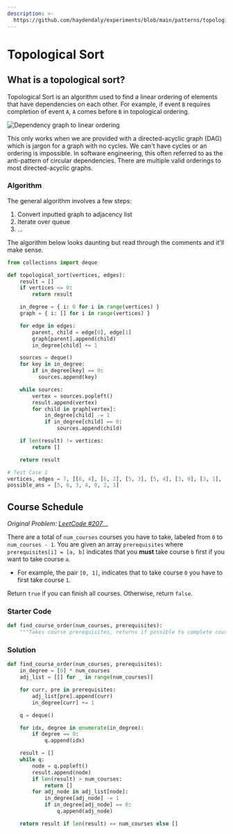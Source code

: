 ```yaml
---
description: >-
  https://github.com/haydendaly/experiments/blob/main/patterns/topological_sort.ipynb
---
```


# Topological Sort

## What is a topological sort?

Topological Sort is an algorithm used to find a linear ordering of elements that have dependencies on each other. For example, if event `B` requires completion of event `A`, `A` comes before `B` in topological ordering.

![Dependency graph to linear ordering](/images/top_sort.png)

This only works when we are provided with a directed-acyclic graph (DAG) which is jargon for a graph with no cycles. We can't have cycles or an ordering is impossible. In software engineering, this often referred to as the anti-pattern of circular dependencies. There are multiple valid orderings to most directed-acyclic graphs.

### Algorithm

The general algorithm involves a few steps:

1. Convert inputted graph to adjacency list
2. Iterate over queue
3. ...

The algorithm below looks daunting but read through the comments and it'll make sense.

```python
from collections import deque

def topological_sort(vertices, edges):
    result = []
    if vertices <= 0:
        return result

    in_degree = { i: 0 for i in range(vertices) }
    graph = { i: [] for i in range(vertices) }

    for edge in edges:
        parent, child = edge[0], edge[1]
        graph[parent].append(child)
        in_degree[child] += 1

    sources = deque()
    for key in in_degree:
        if in_degree[key] == 0:
          sources.append(key)

    while sources:
        vertex = sources.popleft()
        result.append(vertex)
        for child in graph[vertex]:
            in_degree[child] -= 1
            if in_degree[child] == 0:
                sources.append(child)

    if len(result) != vertices:
        return []

    return result

# Test Case 1
vertices, edges = 7, [[6, 4], [6, 2], [5, 3], [5, 4], [3, 0], [3, 1], [3, 2], [4, 1]]
possible_ans = [5, 6, 3, 4, 0, 2, 1]
```

## Course Schedule

_Original Problem:_ [_LeetCode #207_](https://leetcode.com/problems/course-schedule/)\_\_

There are a total of `num_courses` courses you have to take, labeled from `0` to `num_courses - 1`. You are given an array `prerequisites` where `prerequisites[i] = [a, b]` indicates that you **must** take course `b` first if you want to take course `a`.

- For example, the pair `[0, 1]`, indicates that to take course `0` you have to first take course `1`.

Return `true` if you can finish all courses. Otherwise, return `false`.

### Starter Code

```python
def find_course_order(num_courses, prerequisites):
    """Takes course prerequisites, returns if possible to complete courses"""
```

### Solution

```python
def find_course_order(num_courses, prerequisites):
    in_degree = [0] * num_courses
    adj_list = [[] for _ in range(num_courses)]

    for curr, pre in prerequisites:
        adj_list[pre].append(curr)
        in_degree[curr] += 1

    q = deque()

    for idx, degree in enumerate(in_degree):
        if degree == 0:
            q.append(idx)

    result = []
    while q:
        node = q.popleft()
        result.append(node)
        if len(result) > num_courses:
            return []
        for adj_node in adj_list[node]:
            in_degree[adj_node] -= 1
            if in_degree[adj_node] == 0:
                q.append(adj_node)

    return result if len(result) == num_courses else []
```
